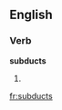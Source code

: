 
==English==

===Verb===
'''subducts'''

# {{third-person singular of|[[subduct]]}}

[[fr:subducts]]